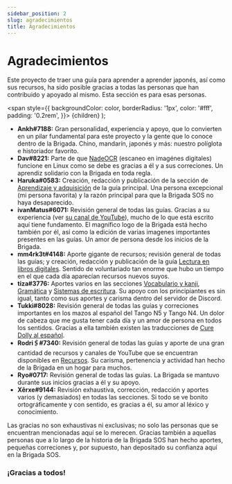 ```yaml
---
sidebar_position: 2
slug: agradecimientos
title: Agradecimientos
---
```


# Agradecimientos

Este proyecto de traer una guía para aprender a aprender japonés, así como sus recursos, ha sido posible gracias a todas las personas que han contribuido y apoyado al mismo. Esta sección es para esas personas.

  <span
    style={{
      backgroundColor: color,
      borderRadius: '1px',
      color: '#fff',
      padding: '0.2rem',
    }}>
    {children}
  </span>
);

- **Ankh#7188:** Gran personalidad, experiencia y apoyo, que lo convierten en un pilar fundamental para este proyecto y la gente que lo conoce dentro de la Brigada. Chino, mandarín, japonés y más: nuestro políglota e historiador favorito.
- **Dav#8221:** Parte de que [NadeOCR](../otras-guias/ScanImages.mdx) (escaneo en imagénes digitales) funcione en Linux como se debe es gracias a él y a sus correciones. Un aprendiz solidario con la Brigada en toda regla.
- **Haruka#0583:** Creación, redacción y publicación de la sección de [Aprendizaje y adquisición](../guia-principal/Learning.mdx) de la guía principal. Una persona excepcional (mi persona favorita) y la razón principal para que la Brigada SOS no haya desaparecido.
- **ivanMatus#6071:** Revisión general de todas las guías. Gracias a su experiencia (ver [su canal de YouTube](https://www.youtube.com/channel/UC8VbFQ-PtVc0CcNwbpY1fqQ)), mucho de lo que está escrito aquí tiene fundamento. El magnífico logo de la Brigada está hecho también por él, así como la edición de varias imagenes importantes presentes en las guías. Un amor de persona desde los inicios de la Brigada.
- **mm4rk3t#4148:** Aporte gigante de recursos; revisión general de todas las guías; y creación, redacción y publicación de la guía [Lectura en libros digitales](../otras-guias/ScanEbook.mdx). Sentido de voluntariado tan enorme que hubo un tiempo en el que cada día aparecían recursos nuevos suyos.
- **tiza#3776:** Aportes varios en las secciones [Vocabulario y kanji](../guia-principal//Kanji_Vocabulary.mdx), [Gramática](../guia-principal/Grammar.mdx) y [Sistemas de escritura](../guia-principal/Writing.mdx). Su apoyo con los principiantes es sin igual, tanto como sus aportes y carisma dentro del servidor de Discord.
- **Tukki#8028:** Revisión general de todas las guías y correciones importantes en los mazos al español del Tango N5 y Tango N4. Un dolor de cabeza que me gusta tener cada día y un amor de persona en todos los sentidos. Gracias a ella también existen las traducciones de [Cure Dolly al español](https://www.youtube.com/channel/UCMng931UVntGf0uFGufZl7w).
- **Rodri🖇#7340:** Revisión general de todas las guías y aporte de una gran cantidad de recursos y canales de YouTube que se encuentran disponibles en [Recursos](../utilidad/Resources.mdx). Su carisma, pertenencia y actividad han hecho de la Brigada en un hogar para muchos.
- **Ryo#0717:** Revisión general de todas las guías. La Brigada se mantuvo durante sus inicios gracias a él y su apoyo.
- **Xêrxe#9144:** Revisión exhaustiva, corrección, redacción y aportes varios (y demasiados) en todas las secciones. Si todo se ve bonito ortográficamente y con sentido, es gracias a él, su amor al léxico y conocimiento.

Las gracias no son exhaustivas ni exclusivas; no solo las personas que se encuentran mencionadas aquí se lo merecen. Gracias también a aquellas personas que a lo largo de la historia de la Brigada SOS han hecho aportes, pequeñas correciones y, por supuesto, han depositado su confianza aquí en la Brigada SOS.    
<h3>¡Gracias a todos!</h3>
